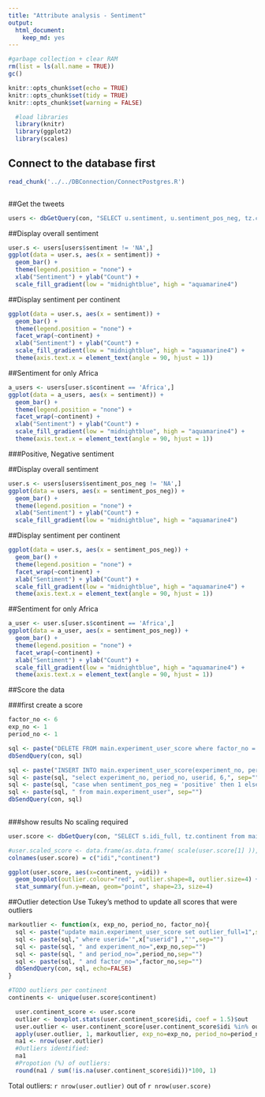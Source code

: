 ```yaml
---
title: "Attribute analysis - Sentiment"
output: 
  html_document: 
    keep_md: yes
---
```


```r
#garbage collection + clear RAM
rm(list = ls(all.name = TRUE))
gc()
```

```r
knitr::opts_chunk$set(echo = TRUE)
knitr::opts_chunk$set(tidy = TRUE)
knitr::opts_chunk$set(warning = FALSE)
```

```r
  #load libraries
  library(knitr)
  library(ggplot2)
  library(scales)

```

## Connect to the database first
```r
read_chunk('../../DBConnection/ConnectPostgres.R')
```

```r
```

##Get the tweets
```r
users <- dbGetQuery(con, "SELECT u.sentiment, u.sentiment_pos_neg, tz.continent from main.experiment_user u left join main.timezone_r tz on tz.timezone = u.timezone")
```

##Display overall sentiment
```r
user.s <- users[users$sentiment != 'NA',]
ggplot(data = user.s, aes(x = sentiment)) +
  geom_bar() +
  theme(legend.position = "none") +
  xlab("Sentiment") + ylab("Count") + 
  scale_fill_gradient(low = "midnightblue", high = "aquamarine4")
```

##Display sentiment per continent
```r
ggplot(data = user.s, aes(x = sentiment)) +
  geom_bar() +
  theme(legend.position = "none") +
  facet_wrap(~continent) +
  xlab("Sentiment") + ylab("Count") + 
  scale_fill_gradient(low = "midnightblue", high = "aquamarine4") +
  theme(axis.text.x = element_text(angle = 90, hjust = 1))
```
##Sentiment for only Africa
```r
a_users <- users[user.s$continent == 'Africa',]
ggplot(data = a_users, aes(x = sentiment)) +
  geom_bar() +
  theme(legend.position = "none") +
  facet_wrap(~continent) +
  xlab("Sentiment") + ylab("Count") + 
  scale_fill_gradient(low = "midnightblue", high = "aquamarine4") +
  theme(axis.text.x = element_text(angle = 90, hjust = 1))
```
###Positive, Negative sentiment

##Display overall sentiment
```r
user.s <- users[users$sentiment_pos_neg != 'NA',]
ggplot(data = users, aes(x = sentiment_pos_neg)) +
  geom_bar() +
  theme(legend.position = "none") +
  xlab("Sentiment") + ylab("Count") + 
  scale_fill_gradient(low = "midnightblue", high = "aquamarine4")
```

##Display sentiment per continent
```r
ggplot(data = user.s, aes(x = sentiment_pos_neg)) +
  geom_bar() +
  theme(legend.position = "none") +
  facet_wrap(~continent) +
  xlab("Sentiment") + ylab("Count") + 
  scale_fill_gradient(low = "midnightblue", high = "aquamarine4") +
  theme(axis.text.x = element_text(angle = 90, hjust = 1))
```
##Sentiment for only Africa
```r
a_user <- user.s[user.s$continent == 'Africa',]
ggplot(data = a_user, aes(x = sentiment_pos_neg)) +
  geom_bar() +
  theme(legend.position = "none") +
  facet_wrap(~continent) +
  xlab("Sentiment") + ylab("Count") + 
  scale_fill_gradient(low = "midnightblue", high = "aquamarine4") +
  theme(axis.text.x = element_text(angle = 90, hjust = 1))
```
##Score the data

###first create a score
```r
factor_no <- 6
exp_no <- 1
period_no <- 1

sql <- paste("DELETE FROM main.experiment_user_score where factor_no = 6",sep="")
dbSendQuery(con, sql)

sql <- paste("INSERT INTO main.experiment_user_score(experiment_no, period_no, userid, factor_no, idi_full)",sep="")
sql <- paste(sql, "select experiment_no, period_no, userid, 6,", sep="")
sql <- paste(sql, "case when sentiment_pos_neg = 'positive' then 1 else 0 end", sep="")    
sql <- paste(sql, " from main.experiment_user", sep="")
dbSendQuery(con, sql)
    
```

###show results
No scaling required

```r
user.score <- dbGetQuery(con, "SELECT s.idi_full, tz.continent from main.experiment_user_score s join main.experiment_user u on u.userid = s.userid left join main.timezone_r tz on tz.timezone = u.timezone where s.factor_no = 6 and s.experiment_no = u.experiment_no and s.period_no = u.period_no")

#user.scaled_score <- data.frame(as.data.frame( scale(user.score[1] )), user.score[2])
colnames(user.score) = c("idi","continent")

ggplot(user.score, aes(x=continent, y=idi)) +
  geom_boxplot(outlier.colour="red", outlier.shape=8, outlier.size=4) +
  stat_summary(fun.y=mean, geom="point", shape=23, size=4) 

```
##Outlier detection
Use Tukey's method to update all scores that were outliers

```r

markoutlier <- function(x, exp_no, period_no, factor_no){
  sql <- paste("update main.experiment_user_score set outlier_full=1",sep="")
  sql <- paste(sql," where userid='",x["userid"] ,"'",sep="")
  sql <- paste(sql, " and experiment_no=",exp_no,sep="")
  sql <- paste(sql, " and period_no=",period_no,sep="")
  sql <- paste(sql, " and factor_no=",factor_no,sep="")
  dbSendQuery(con, sql, echo=FALSE)  
}

#TODO outliers per continent
continents <- unique(user.score$continent)

  user.continent_score <- user.score
  outlier <- boxplot.stats(user.continent_score$idi, coef = 1.5)$out
  user.outlier <- user.continent_score[user.continent_score$idi %in% outlier,]
  apply(user.outlier, 1, markoutlier, exp_no=exp_no, period_no=period_no,factor_no=factor_no)
  na1 <- nrow(user.outlier)
  #Outliers identified:
  na1
  #Propotion (%) of outliers:
  round(na1 / sum(!is.na(user.continent_score$idi))*100, 1)

```

Total outliers: `r nrow(user.outlier)` out of `r nrow(user.score)`

```r
```